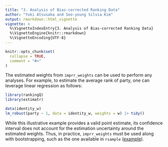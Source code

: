 ```yaml
---
title: "3. Analysis of Bias-corrected Ranking Data"
author: "Yuki Atsusaka and Seo-young Silvia Kim"
output: rmarkdown::html_vignette
vignette: >
  %\VignetteIndexEntry{3. Analysis of Bias-corrected Ranking Data}
  %\VignetteEngine{knitr::rmarkdown}
  %\VignetteEncoding{UTF-8}
---
```


```r
knitr::opts_chunk$set(
  collapse = TRUE,
  comment = "#>"
)
```

The estimated weights from `imprr_weights` can be used to perform any analyses. For example, to estimate the average rank of party, one can leverage linear regression as follows:

```r
library(rankingQ)
library(estimatr)

data(identity_w)
lm_robust(party ~ 1, data = identity_w, weights = w) |> tidy()
```

While this illustrative example provides a valid point estimate, its confidence interval does not account for the estimation uncertainty around the estimated weights. Thus, in practice, `imprr_weights` must be used along with bootstrapping, such as the one available in `rsample` ([example](https://declaredesign.org/r/estimatr/articles/estimatr-in-the-tidyverse.html#bootstrap-using-rsample)).
